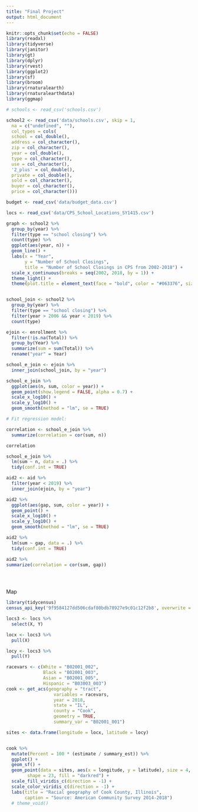 ```yaml
---
title: "Final Project"
output: html_document
---
```


```r
knitr::opts_chunk$set(echo = FALSE)
library(readxl)
library(tidyverse)
library(janitor)  
library(gt)
library(dplyr)
library(rvest)
library(ggplot2)
library(sf)
library(broom)
library(rnaturalearth)
library(rnaturalearthdata)
library(ggmap)
```

```r
# schools <- read_csv('schools.csv') 

school2 <- read_csv('data/schools.csv', skip = 1,
  na = c("undefined", ""),
  col_types = cols(
  school = col_double(),
  address = col_character(),
  zip = col_character(),
  year = col_double(),
  type = col_character(),
  use = col_character(),
  '2_plus' = col_double(),
  private = col_double(),
  sold = col_character(),
  buyer = col_character(),
  price = col_character())) 

budget <- read_csv('data/budget_data.csv')

locs <- read_csv('data/CPS_School_Locations_SY1415.csv')
```

```r
graph <- school2 %>% 
  group_by(year) %>% 
  filter(type == "school closing") %>% 
  count(type) %>% 
  ggplot(aes(year, n)) +
  geom_line() +
  labs(x = "Year", 
       y = "Number of School Closings", 
       title = "Number of School Closings in CPS from 2002-2018") +
  scale_x_continuous(breaks = seq(2002, 2018, by = 1)) +
  theme_light() +
  theme(plot.title = element_text(face = "bold", color = "#063376", size = 20))


school_join <- school2 %>% 
  group_by(year) %>% 
  filter(type == "school closing") %>% 
  filter(year > 2006 && year < 2019) %>% 
  count(type) 

ejoin <- enrollment %>% 
  filter(!is.na(Total)) %>% 
  group_by(Year) %>% 
  summarize(sum = sum(Total)) %>% 
  rename("year" = Year)

school_e_join <- ejoin %>%
  inner_join(school_join, by = "year") 

school_e_join %>%
  ggplot(aes(n, sum, color = year)) +
  geom_point(show.legend = FALSE, alpha = 0.7) +
  scale_x_log10() +
  scale_y_log10() +
  geom_smooth(method = "lm", se = TRUE)

# Fit regression model:

correlation <- school_e_join %>%
  summarize(correlation = cor(sum, n))

correlation

school_e_join %>%
  lm(sum ~ n, data = .) %>%
  tidy(conf.int = TRUE)

aid2 <- aid %>% 
  filter(year < 2019) %>% 
  inner_join(ejoin, by = "year")

aid2 %>% 
  ggplot(aes(gap, sum, color = year)) +
  geom_point() +
  scale_x_log10() +
  scale_y_log10() +
  geom_smooth(method = "lm", se = TRUE)

aid2 %>% 
  lm(sum ~ gap, data = .) %>% 
  tidy(conf.int = TRUE)

aid2 %>% 
summarize(correlation = cor(sum, gap))


  

```
Map

```r
library(tidycensus)
census_api_key('9f9584127dd506cdaf80bdb78927e9c01c12f2b8', overwrite = TRUE)

locs3 <- locs %>% 
  select(X, Y)

locx <- locs3 %>% 
  pull(X)

locy <- locs3 %>% 
  pull(Y)

racevars <- c(White = "B02001_002", 
              Black = "B02001_003", 
              Asian = "B02001_005",
              Hispanic = "B03003_003")
cook <- get_acs(geography = "tract",
                  variables = racevars, 
                  year = 2018,
                  state = "IL",
                  county = "Cook",
                  geometry = TRUE,
                  summary_var = "B02001_001") 

sites <- data.frame(longitude = locx, latitude = locy)


cook %>%
  mutate(Percent = 100 * (estimate / summary_est)) %>%
  ggplot() +
  geom_sf() +
  geom_point(data = sites, aes(x = longitude, y = latitude), size = 4, 
        shape = 23, fill = "darkred") +
  scale_fill_viridis_c(direction = -1) +
  scale_color_viridis_c(direction = -1) +
  labs(title = "Racial geography of Cook County, Illinois",
       caption = "Source: American Community Survey 2014-2018") 
  # theme_void()




```

